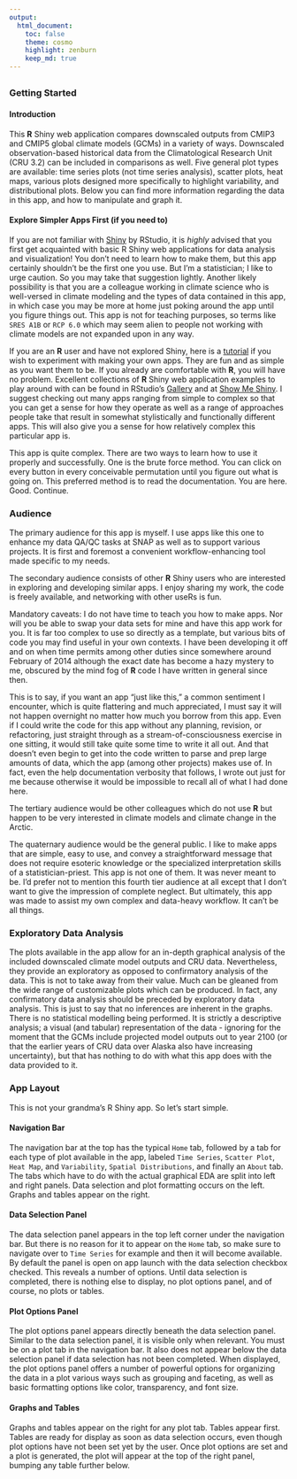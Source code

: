 ```yaml
---
output:
  html_document:
    toc: false
    theme: cosmo
    highlight: zenburn
    keep_md: true
---
```


##
##
### Getting Started

#### Introduction

This **R** Shiny web application compares downscaled outputs from CMIP3 and CMIP5 global climate models (GCMs) in a variety of ways.
Downscaled observation-based historical data from the Climatological Research Unit (CRU 3.2) can be included in comparisons as well. 
Five general plot types are available: time series plots (not time series analysis),
scatter plots, heat maps, various plots designed more specifically to highlight variability, and distributional plots.
Below you can find more information regarding the data in this app, and how to manipulate and graph it.

#### Explore Simpler Apps First (if you need to)

If you are not familiar with <a href="http://shiny.rstudio.com/" target="_blank">Shiny</a> by RStudio, it is *highly* advised that you first get acquainted with basic R Shiny web applications for data analysis and visualization!
You don't need to learn how to make them, but this app certainly shouldn't be the first one you use. But I'm a statistician; I like to urge caution. So you may take that suggestion lightly.
Another likely possibility is that you are a colleague working in climate science who is well-versed in climate modeling and the types of data contained in this app,
in which case you may be more at home just poking around the app until you figure things out.
This app is not for teaching purposes, so terms like `SRES A1B` or `RCP 6.0` which may seem alien to people not working with climate models are not expanded upon in any way.

If you are an **R** user and have not explored Shiny, here is a <a href="http://shiny.rstudio.com/tutorial/" target="_blank">tutorial</a> if you wish to experiment with making your own apps.
They are fun and as simple as you want them to be. If you already are comfortable with **R**, you will have no problem.
Excellent collections of **R** Shiny web application examples to play around with can be found in RStudio's <a href="http://shiny.rstudio.com/gallery/" target="_blank">Gallery</a> and at <a href="http://www.showmeshiny.com/" target="_blank">Show Me Shiny</a>.
I suggest checking out many apps ranging from simple to complex so that you can get a sense for how they operate
as well as a range of approaches people take that result in somewhat stylistically and functionally different apps.
This will also give you a sense for how relatively complex this particular app is.

This app is quite complex. There are two ways to learn how to use it properly and successfully.
One is the brute force method. You can click on every button in every conceivable permutation until you figure out what is going on.
This preferred method is to read the documentation. You are here. Good. Continue.

### Audience
The primary audience for this app is myself.
I use apps like this one to enhance my data QA/QC tasks at SNAP as well as to support various projects.
It is first and foremost a convenient workflow-enhancing tool made specific to my needs.

The secondary audience consists of other **R** Shiny users who are interested in exploring and developing similar apps.
I enjoy sharing my work, the code is freely available, and networking with other useRs is fun.

Mandatory caveats: I do not have time to teach you how to make apps.
Nor will you be able to swap your data sets for mine and have this app work for you. It is far too complex to use so directly as a template, but various bits of code you may find useful in your own contexts.
I have been developing it off and on when time permits among other duties since somewhere around February of 2014 although the exact date has become a hazy mystery to me,
obscured by the mind fog of **R** code I have written in general since then.

This is to say, if you want an app "just like this," a common sentiment I encounter, which is quite flattering and much appreciated, I must say it will not happen overnight no matter how much you borrow from this app.
Even if I could write the code for this app without any planning, revision, or refactoring, just straight through as a stream-of-consciousness exercise in one sitting, it would still take quite some time to write it all out.
And that doesn't even begin to get into the code written to parse and prep large amounts of data, which the app (among other projects) makes use of.
In fact, even the help documentation verbosity that follows, I wrote out just for me because otherwise it would be impossible to recall all of what I had done here.

The tertiary audience would be other colleagues which do not use **R** but happen to be very interested in climate models and climate change in the Arctic.

The quaternary audience would be the general public. I like to make apps that are simple, easy to use, and convey a straightforward message that does not require esoteric knowledge or the specialized interpretation skills of a statistician-priest.
This app is not one of them. It was never meant to be. I'd prefer not to mention this fourth tier audience at all except that I don't want to give the impression of complete neglect.
But ultimately, this app was made to assist my own complex and data-heavy workflow. It can't be all things.

### Exploratory Data Analysis
The plots available in the app allow for an in-depth graphical analysis of the included downscaled climate model outputs and CRU data.
Nevertheless, they provide an exploratory as opposed to confirmatory analysis of the data.
This is not to take away from their value. Much can be gleaned from the wide range of customizable plots which can be produced.
In fact, any confirmatory data analysis should be preceded by exploratory data analysis.
This is just to say that no inferences are inherent in the graphs. There is no statistical modelling being performed.
It is strictly a descriptive analysis; a visual (and tabular) representation of the data - 
ignoring for the moment that the GCMs include projected model outputs out to year 2100 (or that the earlier years of CRU data over Alaska also have increasing uncertainty),
but that has nothing to do with what this app does with the data provided to it.

### App Layout
This is not your grandma's R Shiny app. So let's start simple.

#### Navigation Bar
The navigation bar at the top has the typical `Home` tab, followed by a tab for each type of plot available in the app, labeled
`Time Series`, `Scatter Plot`, `Heat Map`, and `Variability`, `Spatial Distributions`, and finally an `About` tab.
The tabs which have to do with the actual graphical EDA are split into left and right panels.
Data selection and plot formatting occurs on the left. Graphs and tables appear on the right.

#### Data Selection Panel
The data selection panel appears in the top left corner under the navigation bar.
But there is no reason for it to appear on the `Home` tab, so make sure to navigate over to `Time Series` for example and then it will become available.
By default the panel is open on app launch with the data selection checkbox checked.
This reveals a number of options.
Until data selection is completed, there is nothing else to display, no plot options panel, and of course, no plots or tables.

#### Plot Options Panel
The plot options panel appears directly beneath the data selection panel. Similar to the data selection panel, it is visible only when relevant.
You must be on a plot tab in the navigation bar.
It also does not appear below the data selection panel if data selection has not been completed.
When displayed, the plot options panel offers a number of powerful options for organizing the data in a plot various ways such as grouping and faceting,
as well as basic formatting options like color, transparency, and font size.

#### Graphs and Tables
Graphs and tables appear on the right for any plot tab.
Tables appear first. Tables are ready for display as soon as data selection occurs, even though plot options have not been set yet by the user.
Once plot options are set and a plot is generated, the plot will appear at the top of the right panel, bumping any table further below.
